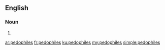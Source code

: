 {{also|pédophiles}}
==English==

===Noun===
{{head|en|noun plural form}}

# {{plural of|pedophile|lang=en}}

[[ar:pedophiles]]
[[fr:pedophiles]]
[[ku:pedophiles]]
[[my:pedophiles]]
[[simple:pedophiles]]